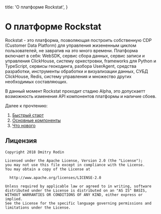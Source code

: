 
  title: 'О платформе Rockstat',
}


# О платформе Rockstat

Rockstat - это платформа, позволяющая построить собственную CDP (Customer Data Platform) для управления жизененным циклом пользователей,
не завратив на это много времени.
Платформа включает в себя: WebSDK, сервис сбора данных, сервис записи и управления ClickHouse, систему оркестровки,
frameworks для Python и TypeScript, сервисы геокодинга, разбора UserAgent, средства разработки, инструменты обработки и визуализации данных,
СУБД ClickHouse, Redis, систему управления и множество других необходимых составляющих.

<Tip>
  В данный момент Rockstat проходит стадию Alpha, это
  допускаетт возможность изменения API компонентов платформы и наличие сбоев.
</Tip>

Далее к прочтению:

1. [Быстрый старт](/docs/intro/getting-started)
1. [Основные компоненты](/docs/architecture/overview)
1. [Что нового](/docs/what-s-new)


## Лицензия

```
Copyright 2018 Dmitry Rodin

Licensed under the Apache License, Version 2.0 (the "License");
you may not use this file except in compliance with the License.
You may obtain a copy of the License at

  http://www.apache.org/licenses/LICENSE-2.0

Unless required by applicable law or agreed to in writing, software
distributed under the License is distributed on an "AS IS" BASIS,
WITHOUT WARRANTIES OR CONDITIONS OF ANY KIND, either express or implied.
See the License for the specific language governing permissions and
limitations under the License.
```

